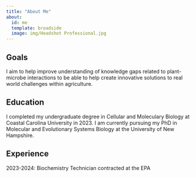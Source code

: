```yaml
---
title: "About Me"
about:
  id: me
  template: broadside
  image: img/Headshot Professional.jpg
---
```


:::{#me}

## Goals
I aim to help improve understanding of knowledge gaps related to plant-microbe interactions to be able to help create innovative solutions to real world challenges within agriculture.

## Education
I completed my undergraduate degree in Cellular and Moleculary Biology at Coastal Carolina University in 2023. I am currently pursuing my PhD in Molecular and Evolutionary Systems Biology at the University of New Hampshire. 

## Experience
2023-2024: Biochemistry Technician contracted at the EPA 
:::

